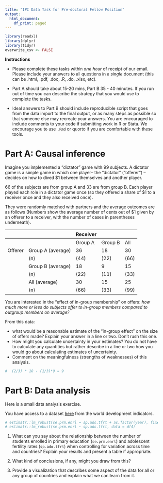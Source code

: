 ```yaml
---
title: "IPI Data Task for Pre-doctoral Fellow Position"
output:
  html_document:
    df_print: paged
---
```



```r
library(readxl)
library(dplyr)
library(tidyr)
overwrite_csv <- FALSE
```

**Instructions**

- Please complete these tasks within _one hour_ of receipt of our email. Please include  your answers to all questions in a _single_ document (this can be .html, .pdf, .doc, .R, .do, .xlsx, etc). 

- Part A should take about 15-20 mins, Part B 35 - 40 minutes. If you run out of time you can describe the strategy that you would use to complete the tasks.

- Ideal answers to Part B should include reproducible script that goes from the data import to the final output, or as many steps as possible so that someone else may recreate your answers. You are encouraged to include comments to your code if submitting work in R or Stata. We encourage you to use `.Rmd` or quorto if you are comfortable with these tools.


# Part A: Causal inference

Imagine you implemented a "dictator" game  with 99 subjects. A dictator game is a simple game in which one player-- the "dictator" ("offerer") -- decides on how to dived $1 between themselves and another player.

66 of the subjects are from group A and 33 are from group B. Each player played each role in a dictator game once (so they offered a share of $1 to a receiver once and they also received once).

They were randomly matched with partners and the average outcomes are as follows (Numbers show the average number of cents out of $1 given by an offerer to a receiver, with the number of cases in parentheses underneath). 



|         |                   | Receiver   |         |       |
|---------|-------------------|------------|---------|-------|
|         |                   | Group A    | Group B | All   |
| Offerer | Group A (average) | 36         | 18      | 30    |
|         | (n)               | (44)       | (22)    | (66)  |
|         | Group B (average) | 18         | 9       | 15    |
|         | (n)               | (22)       | (11)    | (33)  |
|         | All (average)     | 30         | 15      | 25    |
|         | (n)               | (66)       | (33)    | (99)  |


You are interested in the "effect of in-group membership" on offers: *how much more or less do subjects offer to in-group members compared to outgroup members on average?* 

From this data:

* what would be a reasonable estimate of the "in-group effect" on the size of offers made? Explain your answer in a line or two.   Don't rush this one.
* How might you calculate uncertainty in your estimates? You do not have to calculate any quantities but rather describe in a line or two how you would go about calculating estimates of uncertainty.
* Comment on the meaningfulness (strengths of weaknesses) of this analysis.


```r

#  (2/3) * 18 - (1/3)*9 = 9

```

# Part B: Data analysis

Here is a small data analysis exercise.

You have access to a dataset [here](Data_Extract_From_World_Development_Indicators_WZB.csv) from the world development indicators.

<!-- **https://www.dropbox.com/sh/sue4y5jke9uygww/AADap31mVKH2jNRj7mgB88_1a?dl=0** -->
<!-- **https://drive.google.com/drive/folders/1u5v7ecSqdD1vZ5xt_XSboJx-koEdV780** -->

```r

# estimatr::lm_robust(se.prm.enrl ~ sp.ado.tfrt + as.factor(year), fixed_effects = ~ country_name, data = df4)
# estimatr::lm_robust(se.prm.enrl ~ sp.ado.tfrt, data = df4)

```



1. What can you say about the relationship between the number of students enrolled in primary education (`se.prm.enrl`) and adolescent fertility rates (`sp.ado.tfrt`) when controlling for variation across time and countries? Explain your results and present a table if appropriate.

2. What kind of conclusions, if any, might you draw from this?

3. Provide a visualization that describes some aspect of the data for all or any group of countries and explain what we can learn from it.



